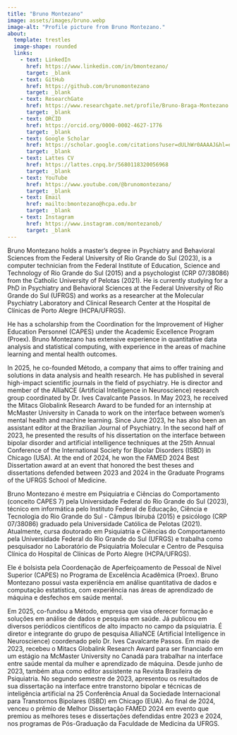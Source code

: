 ```yaml
---
title: "Bruno Montezano"
image: assets/images/bruno.webp
image-alt: "Profile picture from Bruno Montezano."
about: 
  template: trestles
  image-shape: rounded
  links:
    - text: LinkedIn
      href: https://www.linkedin.com/in/bmontezano/
      target: _blank
    - text: GitHub
      href: https://github.com/brunomontezano
      target: _blank
    - text: ResearchGate
      href: https://www.researchgate.net/profile/Bruno-Braga-Montezano
      target: _blank
    - text: ORCID
      href: https://orcid.org/0000-0002-4627-1776
      target: _blank
    - text: Google Scholar
      href: https://scholar.google.com/citations?user=dULhWr0AAAAJ&hl=en
      target: _blank
    - text: Lattes CV
      href: https://lattes.cnpq.br/5680118320056968
      target: _blank
    - text: YouTube
      href: https://www.youtube.com/@brunomontezano/
      target: _blank
    - text: Email
      href: mailto:bmontezano@hcpa.edu.br
      target: _blank
    - text: Instagram
      href: https://www.instagram.com/montezanob/
      target: _blank
---
```


::: {.content-visible when-profile="english"}
Bruno Montezano holds a master's degree in Psychiatry and Behavioral Sciences
from the Federal University of Rio Grande do Sul (2023), is a computer
technician from the Federal Institute of Education, Science and Technology of
Rio Grande do Sul (2015) and a psychologist (CRP 07/38086) from the Catholic
University of Pelotas (2021). He is currently studying for a PhD in Psychiatry
and Behavioral Sciences at the Federal University of Rio Grande do Sul (UFRGS)
and works as a researcher at the Molecular Psychiatry Laboratory and Clinical
Research Center at the Hospital de Clínicas de Porto Alegre (HCPA/UFRGS).


He has a scholarship from the Coordination for the Improvement of Higher
Education Personnel (CAPES) under the Academic Excellence Program (Proex).
Bruno Montezano has extensive experience in quantitative data analysis and
statistical computing, with experience in the areas of machine learning and
mental health outcomes.

In 2025, he co-founded Método, a company that aims to offer training and
solutions in data analysis and health research. He has published in several
high-impact scientific journals in the field of psychiatry. He is director and
member of the AlliaNCE (Artificial Intelligence in Neuroscience) research group
coordinated by Dr. Ives Cavalcante Passos. In May 2023, he received the Mitacs
Globalink Research Award to be funded for an internship at McMaster University
in Canada to work on the interface between women's mental health and machine
learning. Since June 2023, he has also been an assistant editor at the
Brazilian Journal of Psychiatry. In the second half of 2023, he presented the
results of his dissertation on the interface between bipolar disorder and
artificial intelligence techniques at the 25th Annual Conference of the
International Society for Bipolar Disorders (ISBD) in Chicago (USA). At the end
of 2024, he won the FAMED 2024 Best Dissertation award at an event that
honored the best theses and dissertations defended between 2023 and 2024 in the
Graduate Programs of the UFRGS School of Medicine.
:::

::: {.content-visible when-profile="portuguese"}
Bruno Montezano é mestre em Psiquiatria e Ciências do Comportamento (conceito
CAPES 7) pela Universidade Federal do Rio Grande do Sul (2023), técnico em
informática pelo Instituto Federal de Educação, Ciência e Tecnologia do Rio
Grande do Sul - Câmpus Ibirubá (2015) e psicólogo (CRP 07/38086) graduado pela
Universidade Católica de Pelotas (2021). Atualmente, cursa doutorado em
Psiquiatria e Ciências do Comportamento pela Universidade Federal do Rio Grande
do Sul (UFRGS) e trabalha como pesquisador no Laboratório de Psiquiatria
Molecular e Centro de Pesquisa Clínica do Hospital de Clínicas de Porto Alegre
(HCPA/UFRGS).


Ele é bolsista pela Coordenação de Aperfeiçoamento de Pessoal de
Nível Superior (CAPES) no Programa de Excelência Acadêmica (Proex). Bruno
Montezano possui vasta experiência em análise quantitativa de dados e
computação estatística, com experiência nas áreas de aprendizado de máquina e
desfechos em saúde mental.

Em 2025, co-fundou a Método, empresa que visa oferecer formação e soluções em
análise de dados e pesquisa em saúde. Já publicou em diversos periódicos
científicos de alto impacto no campo da psiquiatria. É diretor e integrante do
grupo de pesquisa AlliaNCE (Artificial Intelligence in Neuroscience) coordenado
pelo Dr. Ives Cavalcante Passos. Em maio de 2023, recebeu o Mitacs Globalink
Research Award para ser financiado em um estágio na McMaster University no
Canadá para trabalhar na interface entre saúde mental da mulher e aprendizado
de máquina. Desde junho de 2023, também atua como editor assistente na Revista
Brasileira de Psiquiatria. No segundo semestre de 2023, apresentou os
resultados de sua dissertação na interface entre transtorno bipolar e técnicas
de inteligência artificial na 25\textsuperscript{a} Conferência Anual da
Sociedade Internacional para Transtornos Bipolares (ISBD) em Chicago (EUA). Ao
final de 2024, venceu o prêmio de Melhor Dissertação FAMED 2024 em evento que
premiou as melhores teses e dissertações defendidas entre 2023 e 2024, nos
programas de Pós-Graduação da Faculdade de Medicina da UFRGS.
:::
